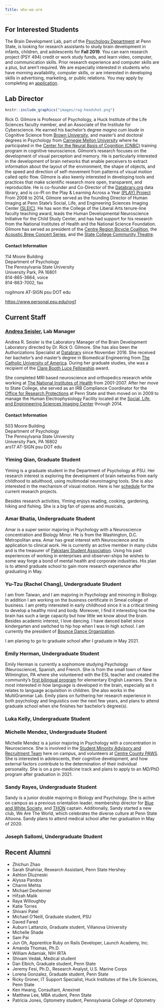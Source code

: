 ```yaml
---
Title: who-we-are
---
```

## For Interested Students

The Brain Development Lab, part of the [Psychology Department](https://psych.la.psu.edu) at Penn State, is looking for research assistants to study brain development in infants, children, and adolescents for **Fall 2019**. You can earn research project (PSY 494) credit or work study funds, and learn video, computer, and communication skills. Prior research experience and computer skills are a plus, but aren't required. We are especially interested in students who have morning availability, computer skills, or are interested in developing skills in advertising, marketing, or public relations. You may apply by completing an [application](https://docs.google.com/forms/d/1HgafpfTVPyMk_Wzf4b_ubzig_fs4lFGS6qh_y0sa0uE/viewform).

## Lab Director

```r
knitr::include_graphics("images/rog-headshot.png")
```

Rick O. Gilmore is Professor of Psychology, a Huck Institute of the Life Sciences faculty member, and an Associate of the Institute for Cyberscience. He earned his bachelor's degree *magna cum laude* in Cognitive Science from [Brown University](https://www.brown.edu), and master's and doctoral degrees in Psychology from [Carnegie Mellon University](https://www.cmu.edu) where he participated in the [Center for the Neural Basis of Cognition (CNBC)](https://cnbc.cmu.edu) training program in cognitive neuroscience. Gilmore's research focuses on the development of visual perception and memory. He is particularly interested in the development of brain networks that enable perceivers to extract information about the layout of the environment, the shape of objects, and the speed and direction of self-movement from patterns of visual motion called optic flow. Gilmore is also keenly interested in developing tools and practices that make scientific research more open, transparent, and reproducible. He is co-founder and Co-Director of the [Databrary.org](https://databrary.org) data library, and is co-PI on the Play & Learning Across a Year [(PLAY) Project](https://play-project.org) 
From 2008 to 2014, Gilmore served as the founding Director of Human Imaging at Penn State's Social, Life, and Engineering Sciences Imaging Center [(SLEIC)](https://imaging.psu.edu). He has won the College of the Liberal Arts tenure-line faculty teaching award, leads the Human Developmental Neuroscience Initiative for the Child Study Center, and has had support for his research from the National Institutes of Health and the National Science Foundation. Gilmore has served as president of the [Centre Region Bicycle Coalition](https://centrebike.org), the [Acoustic Brew Concert Series](https://acousticbrew.org), and the [State College Community Theatre](https://scctonline.org).

#### Contact Information

<p>114 Moore Building<br/>
Department of Psychology<br/>
The Pennsylvania State University<br/>
University Park, PA 16801<br/>
814-865-3664, voice <br/>
814-863-7002, fax<br/>

rogilmore AT-SIGN psu DOT edu<br/>

<a href="https://www.personal.psu.edu/rog1">https://www.personal.psu.edu/rog1</a></br>

## Current Staff

### [Andrea Seisler](mailto:ars17@psu.edu), Lab Manager
Andrea R. Seisler is the Laboratory Manager of the Brain Development Laboratory directed by Dr. Rick O. Gilmore. She has also been the Authorizations Specialist at [Databrary](https://databrary.org) since November 2016. She received her bachelor's and master's degree in Biomedical Engineering from [The Catholic University of America](https://www.cua.edu/). During her graduate studies, she was a recipient of the [Clare Booth Luce Fellowship](https://www.hluce.org/cblprogram.aspx) award.

She completed MRI based neuroscience and orthopedics research while working at [The National Institutes of Health](https://www.nih.gov/) from 2001-2007. After her move to State College, she served as an IRB Compliance Coordinator for the [Office for Research Protections](https://www.research.psu.edu/orp/humans) at Penn State and then moved on in 2009 to manage the Human Electrophysiology Facility located at the [Social, Life, and Enginineering Sciences Imaging Center](https://www.imaging.psu.edu/) through 2014.

#### Contact Information

<p>503 Moore Building<br/>
Department of Psychology<br/>
The Pennsylvania State University<br/>
University Park, PA 16802<br/>
ars17 AT-SIGN psu DOT edu</p>

### Yiming Qian, Graduate Student

Yiming is a graduate student in the Department of Psychology at PSU. Her research interest is exploring the development of brain networks from early childhood to adulthood, using multimodal neuroimaging tools. She is also interested in the mechanism of visual motion. Here is her [schedule](https://rstudio-connect.tlt.psu.edu:3939/content/22/projects_scheme.html) for the current research projects.

Besides research activities, Yiming enjoys reading, cooking, gardening, hiking and fishing. She is a big fan of operas and musicals.

### Amar Bhatia, Undergraduate Student 

Amar is a super senior majoring in Psychology with a Neuroscience concentration and
Biology Minor. He is from the Washington, D.C. Metropolitan area. Amar has great interest with
Neuroscience and its application to clinical work. He is currently an active member in many
clubs and is the treasurer of [Pakistani Student Association](https://www.facebook.com/pennstatepsa/). Using his past experiences of
working in enterprises and observer-ships he wishes to some way forge a bond of mental health
and corporate industries. His plan is to attend graduate school to gain more research
experience after graduating in May.

### Yu-Tzu (Rachel Chang), Undergraduate Student
I am from Taiwan, and I am majoring in Psychology and minoring in Biology. In addition I am working on the business certificate in Smeal college of business. I am pretty interested in early childhood since it is a critical timing to develop a healthy mind and body. Moreover, I find it interesting how the brain has such a large capacity but how little we know about the brain. Besides academic interest, I love dancing. I have danced ballet since kindergarten and switched to hip hop when I was in high school. I am currently the  president of [Bounce Dance Organization](https://www.instagram.com/bounce_psu/?hl=zh-tw).

I am planing to go to graduate school after I graduate in May 2021.

### Emily Herman, Undergraduate Student

Emily Herman is currently a sophomore studying Psychology (Neuroscience), Spanish, and French.  She is from the small town of New Wilmington, PA where she volunteered with the ESL teacher and created the community’s [first bilingual program](https://www.ncnewsonline.com/news/languages-no-barrier-for-wilmington-grad/article_295b5a68-6aa0-11e8-ac9c-0bace9390bfb.html#utm_campaign=blox&utm_source=facebook&utm_medium=social)  for elementary English Learners.  She is most interested in how language is developed in the brain, especially as it relates to language acquisition in children. She also works in the MultiGrammar Lab. Emily plans on furthering her research experience in both psychology and linguistics over the next few years, and plans to attend graduate school when she finishes her bachelor’s degree(s).  

### Luka Kelly, Undergraduate Student

### Michelle Mendez, Undergraduate Student 

Michelle Mendez is a junior majoring in Psychology with a concentration in Neuroscience. She is involved in the [Student Minority Advisory and Recruitment Team](https://admissions.psu.edu/smart/) here on campus, and volunteers at [Centre County PAWS](https://www.centrecountypaws.org/). She is interested in adolescents, their cognitive development, and how external factors contribute to the determination of their individual personality. She is on a pre-medicine track and plans to apply to an MD/PhD program after graduation in 2021.

### Sandy Rayes, Undergraduate Student 

Sandy is a junior double majoring in Biology and Psychology. She is active on campus as a previous orientation leader, membership director for [Blue and White Society](https://www.bluewhitesociety.com), and [THON](https://thon.org) captain. Additionally, Sandy started a new club, We Are The World, which celebrates the diverse culture at Penn State Altoona. Sandy plans to attend medical school after her graduation in May of 2020.

### Joseph Sallomi, Undergraduate Student



## Recent Alumni

- Zhichun Zhao
- Sarah Shahriar, Research Assistant, Penn State Hershey
- Ashton Dluzneski
- Alyssa Pandos  
- Charmi Mehta  
- Michael Dexheimer 
- Hifzah Malik
- Raya Willoughby
- Katie Torres
- Shivani Patel
- Michael O'Neill, Graduate student, PSU
- Daved Fared
- Auburn Lattanzio, Graduate student, Villanova University
- Michelle Shade
- Sam Pai
- Jun Oh, Apprentice Ruby on Rails Developer, Launch Academy, Inc.
- Amanda Thomas, Ph.D.
- William Adamiak, NIH IRTA
- Shivam Vedak, Medical student
- Dan Elbich, Graduate student, Penn State
- Jeremy Fesi, Ph.D., Research Analyst, U.S. Marine Corps
- Lorena Gonzalez, Graduate student, Penn State
- Ricky Groner, IT Support Specialist, Huck Institutes of the Life Sciences, Penn State
- Ken Hwang, Consultant, Anexinet
- Matthew Lee, MBA student, Penn State
- Patricia Jones, Optometry student, Pennsylvania College of Optometry
